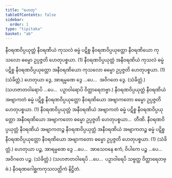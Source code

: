 ```yaml
---
title: "ဟေတု"
tableOfContents: false
sidebar:
  order: 1
type: "tipitaka"
basket: "ab"
---
```



<DynamicBreadcrumb />

<Division number="31">

<Paragraph number="1949">
နီဝရဏဝိပ္ပယုတ္တံ နီဝရဏိယံ ကုသလံ ဓမ္မံ ပဋိစ္စ နီဝရဏဝိပ္ပယုတ္တော နီဝရဏိယော ကုသလော ဓမ္မော ဥပ္ပဇ္ဇတိ ဟေတုပစ္စယာ. (1)
</Paragraph>

<Paragraph number="1950">
နီဝရဏဝိပ္ပယုတ္တံ အနီဝရဏိယံ ကုသလံ ဓမ္မံ ပဋိစ္စ နီဝရဏဝိပ္ပယုတ္တော အနီဝရဏိယော ကုသလော ဓမ္မော ဥပ္ပဇ္ဇတိ ဟေတုပစ္စယာ. (1) (သံခိတ္တံ.)
</Paragraph>

</Division>
<Division number="32">

<Paragraph number="1951">
ဟေတုယာ ဒွေ, အာရမ္မဏေ ဒွေ …ပေ…  အဝိဂတေ ဒွေ. (သံခိတ္တံ.)
</Paragraph>

<Paragraph number="1952">
(သဟဇာတဝါရောပိ …ပေ…  ပဉှာဝါရောပိ ဝိတ္ထာရေတဗ္ဗာ.)
</Paragraph>

</Division>
<Division number="33">

<Paragraph number="1953">
နီဝရဏဝိပ္ပယုတ္တံ နီဝရဏိယံ အဗျာကတံ ဓမ္မံ ပဋိစ္စ နီဝရဏဝိပ္ပယုတ္တော နီဝရဏိယော အဗျာကတော ဓမ္မော ဥပ္ပဇ္ဇတိ ဟေတုပစ္စယာ. (1)
</Paragraph>

<Paragraph number="1954">
နီဝရဏဝိပ္ပယုတ္တံ အနီဝရဏိယံ အဗျာကတံ ဓမ္မံ ပဋိစ္စ နီဝရဏဝိပ္ပယုတ္တော အနီဝရဏိယော အဗျာကတော ဓမ္မော ဥပ္ပဇ္ဇတိ ဟေတုပစ္စယာ…  တီဏိ.
</Paragraph>

<Paragraph number="1955">
နီဝရဏဝိပ္ပယုတ္တံ နီဝရဏိယံ အဗျာကတဉ္စ နီဝရဏဝိပ္ပယုတ္တံ အနီဝရဏိယံ အဗျာကတဉ္စ ဓမ္မံ ပဋိစ္စ နီဝရဏဝိပ္ပယုတ္တော နီဝရဏိယော အဗျာကတော ဓမ္မော ဥပ္ပဇ္ဇတိ ဟေတုပစ္စယာ. (1) (သံခိတ္တံ.)
</Paragraph>

</Division>
<Division number="34">

<Paragraph number="1956">
ဟေတုယာ ပဉ္စ, အာရမ္မဏေ ဒွေ …ပေ…  အာသေဝနေ ဧကံ, ဝိပါကေ ပဉ္စ …ပေ…  အဝိဂတေ ပဉ္စ. (သံခိတ္တံ.)
</Paragraph>

<Paragraph number="1957">
(သဟဇာတဝါရေပိ …ပေ…  ပဉှာဝါရေပိ သဗ္ဗတ္ထ ဝိတ္ထာရေတဗ္ဗံ.)

</Paragraph>
</Division>

<Paragraph number="1958" type="center">
နီဝရဏဂေါစ္ဆကကုသလတ္တိကံ နိဋ္ဌိတံ.
</Paragraph>